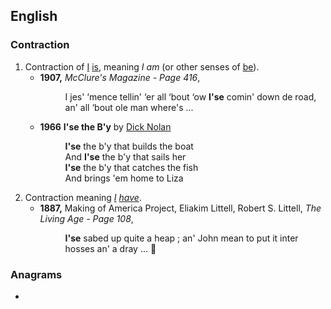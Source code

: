 {{also|ise|işe|-ise}}
==English==

===Contraction===
{{en-cont}}

# Contraction of [[I]] [[is]], meaning ''I am'' (or other senses of [[be]]).
#* '''1907,''' ''McClure's Magazine - Page 416'',
#*: I jes' ‘mence tellin' ‘er all ‘bout ‘ow '''I'se''' comin' down de road, an' all ‘bout ole man where's ...
#* '''1966''' '''I'se the B'y''' by [[w:Dick Nolan|Dick Nolan]]
#*: '''I'se''' the b'y that builds the boat
#*: And '''I'se''' the b'y that sails her
#*: '''I'se''' the b'y that catches the fish
#*: And brings 'em home to Liza
# Contraction meaning ''[[I]] [[have]]''.
#* '''1887,''' Making of America Project, Eliakim Littell, Robert S. Littell, ''The Living Age - Page 108'',
#*: '''I'se''' sabed up quite a heap ; an' John mean to put it inter hosses an' a dray ... 🤖

===Anagrams===
* {{anagrams|en|-ies|EIS|EIs|ESI|ies|sei|sie}}